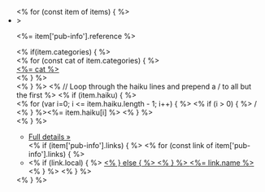 <!-- from https://github.com/andrewheiss/ath-quarto/blob/main/html/research/listing.ejs -->

```{=html}
<div class="research project-list">
<ul class="list">
    <% for (const item of items) { %>
        <li class="project" <%=metadataAttrs(item) %>>
            <div class="project-content listing-pub-info">
                <p><%= item['pub-info'].reference %></p>
            </div>

            <% if(item.categories) { %>
            <div class="project-categories">
                <% for (const cat of item.categories) { %>
                    <div class="project-category"><a href="#category=<%= cat %>">
                            <%= cat %>
                        </a></div>
                    <% } %>
            </div>
            <% } %>

            <% // Loop through the haiku lines and prepend a / to all but the first %>
            <% if (item.haiku) { %>
            <div class="haiku">
            <% for (var i=0; i <= item.haiku.length - 1; i++) { %>
                <% if (i > 0) { %> / <% } %><%= item.haiku[i] %>
            <% } %>
            </div>
            <% } %>
            
            <div class="project-details-listing">
                <ul class="project-links">
                    <li class="project-link details">
                        <a href="<%- item.path %>" class="listing-name">
                            <i class="fa-solid fa-circle-info"></i> Full details »
                        </a>
                    </li>
                    <% if (item['pub-info'].links) { %>
                        <% for (const link of item['pub-info'].links) { %>
                    <li class="project-link">
                        <% if (link.local) { %>
                        <a href="<%- item.path.substring(0, item.path.lastIndexOf('/')) %>/<%- link.url %>">
                        <% } else { %>
                        <a href="<%- link.url %>">
                        <% } %>
                            <i class="<%- link.icon %>"></i> <%= link.name %>
                        </a>
                    </li>
                        <% } %>
                    <% } %>
                </ul>
            </div>
        </li>
        <% } %>
</ul>
</div>
```